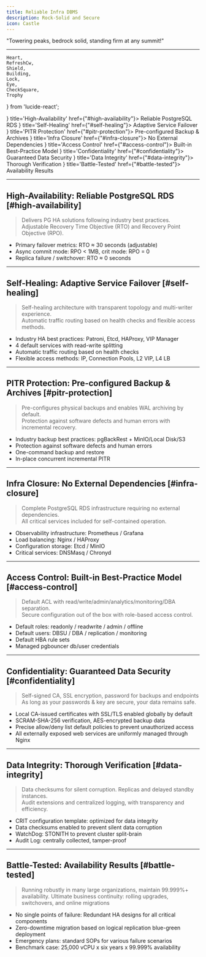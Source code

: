 ```yaml
---
title: Reliable Infra DBMS
description: Rock-Solid and Secure
icon: Castle
---
```



<Banner variant="rainbow">"Towering peaks, bedrock solid, standing firm at any summit!"</Banner>

--------

    Heart,
    RefreshCw,
    Shield,
    Building,
    Lock,
    Eye,
    CheckSquare,
    Trophy
} from 'lucide-react';

<Cards>
    <Card icon={<Heart className="text-red-600"/>} title='High-Availability' href={"#high-availability"}>
        Reliable PostgreSQL RDS
    </Card>
    <Card icon={<RefreshCw className="text-blue-600"/>} title='Self-Healing' href={"#self-healing"}>
        Adaptive Service Failover
    </Card>
    <Card icon={<Shield className="text-green-600"/>} title='PITR Protection' href={"#pitr-protection"}>
        Pre-configured Backup & Archives
    </Card>
    <Card icon={<Building className="text-purple-600"/>} title='Infra Closure' href={"#infra-closure"}>
        No External Dependencies
    </Card>
    <Card icon={<Lock className="text-orange-600"/>} title='Access Control' href={"#access-control"}>
        Built-in Best-Practice Model
    </Card>
    <Card icon={<Eye className="text-cyan-600"/>} title='Confidentiality' href={"#confidentiality"}>
        Guaranteed Data Security
    </Card>
    <Card icon={<CheckSquare className="text-violet-600"/>} title='Data Integrity' href={"#data-integrity"}>
        Thorough Verification
    </Card>
    <Card icon={<Trophy className="text-amber-600"/>} title='Battle-Tested' href={"#battle-tested"}>
        Availability Results
    </Card>
</Cards>

--------

## High-Availability: Reliable PostgreSQL RDS [#high-availability]

> Delivers PG HA solutions following industry best practices.\
> Adjustable Recovery Time Objective (RTO) and Recovery Point Objective (RPO).

- Primary failover metrics: RTO ≈ 30 seconds (adjustable)
- Async commit mode: RPO < 1MB, crit mode: RPO = 0
- Replica failure / switchover: RTO ≈ 0 seconds

--------

## Self-Healing: Adaptive Service Failover [#self-healing]

> Self-healing architecture with transparent topology and multi-writer experience.\
> Automatic traffic routing based on health checks and flexible access methods.

- Industry HA best practices: Patroni, Etcd, HAProxy, VIP Manager
- 4 default services with read-write splitting
- Automatic traffic routing based on health checks
- Flexible access methods: IP, Connection Pools, L2 VIP, L4 LB

--------

## PITR Protection: Pre-configured Backup & Archives [#pitr-protection]

> Pre-configures physical backups and enables WAL archiving by default.\
> Protection against software defects and human errors with incremental recovery.

- Industry backup best practices: pgBackRest + MinIO/Local Disk/S3
- Protection against software defects and human errors
- One-command backup and restore
- In-place concurrent incremental PITR

--------

## Infra Closure: No External Dependencies [#infra-closure]

> Complete PostgreSQL RDS infrastructure requiring no external dependencies.\
> All critical services included for self-contained operation.

- Observability infrastructure: Prometheus / Grafana
- Load balancing: Nginx / HAProxy
- Configuration storage: Etcd / MinIO
- Critical services: DNSMasq / Chronyd

--------

## Access Control: Built-in Best-Practice Model [#access-control]

> Default ACL with read/write/admin/analytics/monitoring/DBA separation.\
> Secure configuration out of the box with role-based access control.

- Default roles: readonly / readwrite / admin / offline
- Default users: DBSU / DBA / replication / monitoring
- Default HBA rule sets
- Managed pgbouncer db/user credentials

--------

## Confidentiality: Guaranteed Data Security [#confidentiality]

> Self-signed CA, SSL encryption, password for backups and endpoints\
> As long as your passwords & key are secure, your data remains safe.

- Local CA-issued certificates with SSL/TLS enabled globally by default
- SCRAM-SHA-256 verification, AES-encrypted backup data
- Precise allow/deny list default policies to prevent unauthorized access
- All externally exposed web services are uniformly managed through Nginx

--------

## Data Integrity: Thorough Verification [#data-integrity]

> Data checksums for silent corruption. Replicas and delayed standby instances.\
> Audit extensions and centralized logging, with transparency and efficiency.

- CRIT configuration template: optimized for data integrity
- Data checksums enabled to prevent silent data corruption
- WatchDog: STONITH to prevent cluster split-brain
- Audit Log: centrally collected, tamper-proof

--------

## Battle-Tested: Availability Results [#battle-tested]

> Running robustly in many large organizations, maintain 99.999%+ availability.
> Ultimate business continuity: rolling upgrades, switchovers, and online migrations

- No single points of failure: Redundant HA designs for all critical components
- Zero-downtime migration based on logical replication blue-green deployment
- Emergency plans: standard SOPs for various failure scenarios
- Benchmark case: 25,000 vCPU x six years x 99.999% availability
